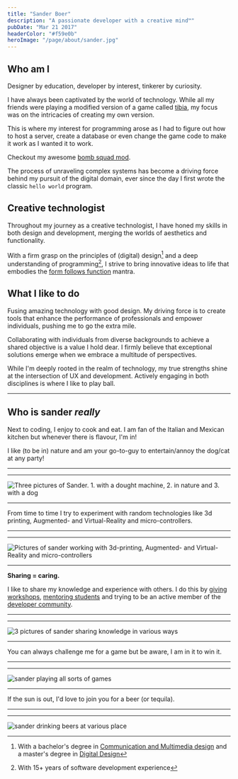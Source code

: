 ```yaml
---
title: "Sander Boer"
description: "A passionate developer with a creative mind™"
pubDate: "Mar 21 2017"
headerColor: "#f59e0b"
heroImage: "/page/about/sander.jpg"
---
```


## Who am I
Designer by education, developer by interest, tinkerer by curiosity.

I have always been captivated by the world of technology. While all my friends were playing a modified version of a game called [tibia](https://otservlist.org), my focus was on the intricacies of creating my own version.

This is where my interest for programming arose as I had to figure out how to host a server, create a database or even change the game code to make it work as I wanted it to work.

Checkout my awesome [bomb squad mod](https://otland.net/threads/bombsquad-9-6.187509).

The process of unraveling complex systems has become a driving force behind my pursuit of the digital domain, ever since the day I first wrote the classic `hello world` program.

## Creative technologist
Throughout my journey as a creative technologist, I have honed my skills in both design and development, merging the worlds of aesthetics and functionality.

With a firm grasp on the principles of (digital) design[^1] and a deep understanding of programming[^2], I strive to bring innovative ideas to life that embodies the [form follows function](https://en.wikipedia.org/wiki/Form_follows_function#:~:text=Form%20follows%20function%20is%20a,its%20intended%20function%20or%20purpose.) mantra.

[^1]: With a bachelor's degree in [Communication and Multimedia design](https://www.cmd-amsterdam.nl) and a master's degree in [Digital Design](https://www.masterdigitaldesign.com/alumni/sander-boer)
[^2]: With 15+ years of software development experience

## What I like to do
Fusing amazing technology with good design. My driving force is to create tools that enhance the performance of professionals and empower individuals, pushing me to go the extra mile.

Collaborating with individuals from diverse backgrounds to achieve a shared objective is a value I hold dear. I firmly believe that exceptional solutions emerge when we embrace a multitude of perspectives.

While I'm deeply rooted in the realm of technology, my true strengths shine at the intersection of UX and development. Actively engaging in both disciplines is where I like to play ball.


---
## Who is sander _really_
Next to coding, I enjoy to cook and eat. I am fan of the Italian and Mexican kitchen but whenever there is flavour, I'm in!

I like (to be in) nature and am your go-to-guy to entertain/annoy the dog/cat at any party!

---
---
![Three pictures of Sander. 1. with a dought machine, 2. in nature and 3. with a dog](/page/about/me_1.png)

---
From time to time I try to experiment with random technologies like 3d printing, Augmented- and Virtual-Reality and micro-controllers.

---
---
![Pictures of sander working with 3d-printing, Augmented- and Virtual-Reality and micro-controllers](/page/about/technologies.png)

---
**Sharing = caring.**

I like to share my knowledge and experience with others. I do this by [giving workshops](https://docs.google.com/presentation/d/16IS66caD_78nlevIkSzTQUb54KVkHEzJMG_Kw08B8pY/edit?usp=sharing), [mentoring students](https://www.masterdigitaldesign.com/staff/sander-boer) and trying to be an active member of the [developer community](https://stackoverflow.com/users/4655177/xiduzo).

---
---
![3 pictures of sander sharing knowledge in various ways](/page/about/sharing.png)

---
You can always challenge me for a game but be aware, I am in it to win it.

---
---
![sander playing all sorts of games](/page/about/games.png)

---
If the sun is out, I'd love to join you for a beer (or tequila).

---
---
![sander drinking beers at various place](/page/about/beer.png)
